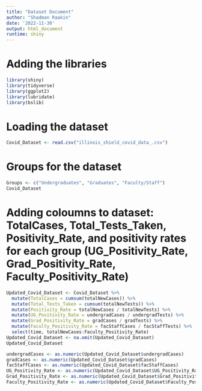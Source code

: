 ```yaml
---
title: "Dataset Document"
author: "Shadman Raakin"
date: '2022-11-30'
output: html_document
runtime: shiny
---
```


# Adding the libraries
```r
library(shiny)
library(tidyverse)
library(ggplot2)
library(lubridate)
library(bslib)
```

# Loading the dataset 
```r
Covid_Dataset <- read.csv("illinois_shield_covid_data_.csv")
```


# Groups for the dataset
```r
Groups <- c("Undergraduates", "Graduates", "Faculty/Staff")
Covid_Dataset
```

# Adding coloumns to dataset: TotalCases, Total_Tests_Taken, Positivity_Rate, and positivity rates for each group (UG_Positivity_Rate, Grad_Positivity_Rate, Faculty_Positivity_Rate)
```r
Updated_Covid_Dataset <- Covid_Dataset %>%
  mutate(TotalCases = cumsum(totalNewCases)) %>% 
  mutate(Total_Tests_Taken = cumsum(totalNewTests)) %>%
  mutate(Positivity_Rate = totalNewCases / totalNewTests) %>%
  mutate(UG_Positivity_Rate = undergradCases / undergradTests) %>%
  mutate(Grad_Positivity_Rate = gradCases / gradTests) %>%
  mutate(Faculty_Positivity_Rate = facStaffCases / facStaffTests) %>%
  select(time, totalNewCases:Faculty_Positivity_Rate) 
Updated_Covid_Dataset <- na.omit(Updated_Covid_Dataset)
Updated_Covid_Dataset

```


```r
undergradCases <- as.numeric(Updated_Covid_Dataset$undergradCases)
gradCases <- as.numeric(Updated_Covid_Dataset$gradCases)
facStaffCases <- as.numeric(Updated_Covid_Dataset$facStaffCases)
UG_Positivity_Rate <- as.numeric(Updated_Covid_Dataset$UG_Positivity_Rate)
Grad_Positivity_Rate <- as.numeric(Updated_Covid_Dataset$Grad_Positivity_Rate)
Faculty_Positivity_Rate <- as.numeric(Updated_Covid_Dataset$Faculty_Positivity_Rate)
```



